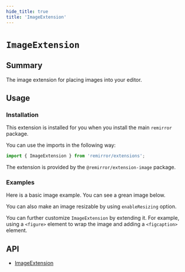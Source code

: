 ```yaml
---
hide_title: true
title: 'ImageExtension'
---
```



# `ImageExtension`

## Summary

The image extension for placing images into your editor.

## Usage

### Installation

This extension is installed for you when you install the main `remirror` package.

You can use the imports in the following way:

```ts
import { ImageExtension } from 'remirror/extensions';
```

The extension is provided by the `@remirror/extension-image` package.

### Examples

Here is a basic image example. You can see a grean image below.

<Basic />

You can also make an image resizable by using `enableResizing` option.

<Resizable />

You can further customize `ImageExtension` by extending it. For example, using a `<figure>` element to wrap the image and adding a `<figcaption>` element.

<WithFigcaption />

## API

- [ImageExtension](../api/extension-image)
